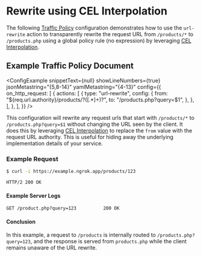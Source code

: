 
# Rewrite using CEL Interpolation

The following [Traffic Policy](/docs/traffic-policy/)
configuration demonstrates how to use the `url-rewrite` action to transparently
rewrite the request URL from `/products/*` to `/products.php` using a global
policy rule (no expression) by leveraging [CEL Interpolation](/docs/traffic-policy/concepts/cel-interpolation).

## Example Traffic Policy Document

<ConfigExample
	snippetText={null}
	showLineNumbers={true}
	jsonMetastring="{5,8-14}"
	yamlMetastring="{4-13}"
	config={{
		on_http_request: [
			{
				actions: [
					{
						type: "url-rewrite",
						config: {
							from: "${req.url.authority}/products/?([.*]+)?",
							to: "/products.php?query=$1",
						},
					},
				],
			},
		],
	}}
/>

This configuration will rewrite any request urls that start with `/products/*`
to `/products.php?query=$1` without changing the URL seen by the client. It does
this by leveraging [CEL Interpolation](/docs/traffic-policy/concepts/cel-interpolation) to replace the
`from` value with the request URL authority. This is useful for hiding away the
underlying implementation details of your service.

### Example Request

```bash
$ curl -i https://example.ngrok.app/products/123
```

```http
HTTP/2 200 OK
```

#### Example Server Logs

```http
GET /product.php?query=123          200 OK
```

#### Conclusion

In this example, a request to `/products` is internally routed to
`/products.php?query=123`, and the response is served from `products.php` while
the client remains unaware of the URL rewrite.
